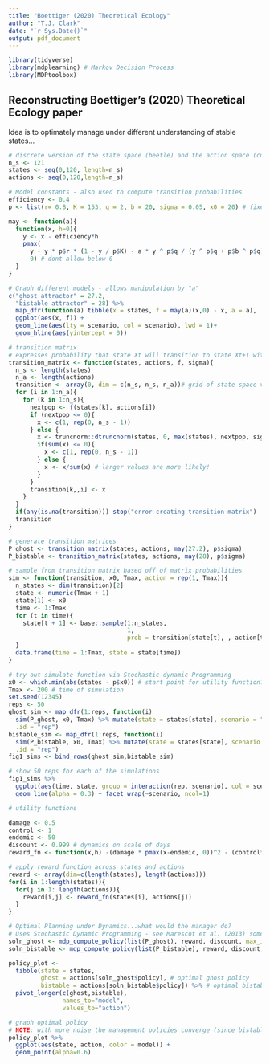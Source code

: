 ```yaml
---
title: "Boettiger (2020) Theoretical Ecology"
author: "T.J. Clark"
date: "`r Sys.Date()`"
output: pdf_document
---
```


```r
library(tidyverse)
library(mdplearning) # Markov Decision Process
library(MDPtoolbox)
```

## Reconstructing Boettiger's (2020) Theoretical Ecology paper
Idea is to optimately manage under different understanding of stable states...

```r
# discrete version of the state space (beetle) and the action space (culling)
n_s <- 121
states <- seq(0,120, length=n_s)
actions <- seq(0,120,length=n_s)
```

```r
# Model constants - also used to compute transition probabilities
efficiency <- 0.4
p <- list(r= 0.8, K = 153, q = 2, b = 20, sigma = 0.05, x0 = 20) # fixed parameters

may <- function(a){
  function(x, h=0){
    y <- x - efficiency*h
    pmax(
      y + y * p$r * (1 - y / p$K) - a * y ^ p$q / (y ^ p$q + p$b ^ p$q),
      0) # dont allow below 0
  }
}
```

```r
# Graph different models - allows manipulation by "a"
c("ghost attractor" = 27.2,
  "bistable attractor" = 28) %>%
  map_dfr(function(a) tibble(x = states, f = may(a)(x,0) - x, a = a), .id = "scenario") %>%
  ggplot(aes(x, f)) +
  geom_line(aes(lty = scenario, col = scenario), lwd = 1)+
  geom_hline(aes(yintercept = 0))
```

```r
# transition matrix
# expresses probability that state Xt will transition to state Xt+1 with action At
transition_matrix <- function(states, actions, f, sigma){
  n_s <- length(states)
  n_a <- length(actions)
  transition <- array(0, dim = c(n_s, n_s, n_a))# grid of state space vals between 0 and 121, and 121 actions
  for (i in 1:n_a){
    for (k in 1:n_s){
      nextpop <- f(states[k], actions[i])
      if (nextpop <= 0){
        x <- c(1, rep(0, n_s - 1))
      } else {
        x <- truncnorm::dtruncnorm(states, 0, max(states), nextpop, sigma*nextpop) # generates new x...
        if(sum(x) <= 0){
          x <- c(1, rep(0, n_s - 1))
        } else {
          x <- x/sum(x) # larger values are more likely!
        }
      }
      transition[k,,i] <- x
    }
  }
  if(any(is.na(transition))) stop("error creating transition matrix")
  transition
}
```

```r
# generate transition matrices
P_ghost <- transition_matrix(states, actions, may(27.2), p$sigma)
P_bistable <- transition_matrix(states, actions, may(28), p$sigma)
```

```r
# sample from transition matrix based off of matrix probabilities
sim <- function(transition, x0, Tmax, action = rep(1, Tmax)){
  n_states <- dim(transition)[2]
  state <- numeric(Tmax + 1)
  state[1] <- x0
  time <- 1:Tmax
  for (t in time){
    state[t + 1] <- base::sample(1:n_states,
                                 1,
                                 prob = transition[state[t], , action[t]])
  }
  data.frame(time = 1:Tmax, state = state[time])
}
```

```r
# try out simulate function via Stochastic dynamic Programming
x0 <- which.min(abs(states - p$x0)) # start point for utility function?
Tmax <- 200 # time of simulation
set.seed(12345)
reps <- 50
ghost_sim <- map_dfr(1:reps, function(i)
  sim(P_ghost, x0, Tmax) %>% mutate(state = states[state], scenario = "ghost"),
  .id = "rep")
bistable_sim <- map_dfr(1:reps, function(i)
  sim(P_bistable, x0, Tmax) %>% mutate(state = states[state], scenario = "bistable"),
  .id = "rep")
fig1_sims <- bind_rows(ghost_sim,bistable_sim)

```

```r
# show 50 reps for each of the simulations
fig1_sims %>%
  ggplot(aes(time, state, group = interaction(rep, scenario), col = scenario)) +
  geom_line(alpha = 0.3) + facet_wrap(~scenario, ncol=1)
```

```r
# utility functions

damage <- 0.5
control <- 1
endemic <- 50
discount <- 0.999 # dynamics on scale of days
reward_fn <- function(x,h) -(damage * pmax(x-endemic, 0))^2 - (control*h)

# apply reward function across states and actions
reward <- array(dim=c(length(states), length(actions)))
for(i in 1:length(states)){
  for(j in 1: length(actions)){
    reward[i,j] <- reward_fn(states[i], actions[j])
  }
}
```

```r
# Optimal Planning under Dynamics...what would the manager do?
# Uses Stochastic Dynamic Programming - see Marescot et al. (2013) sometime...
soln_ghost <- mdp_compute_policy(list(P_ghost), reward, discount, max_iter = 1e4, epsilon = 1e-2)
soln_bistable <- mdp_compute_policy(list(P_bistable), reward, discount, max_iter = 1e4, epsilon = 1e-4)

policy_plot <- 
  tibble(state = states,
         ghost = actions[soln_ghost$policy], # optimal ghost policy
         bistable = actions[soln_bistable$policy]) %>% # optimal bistable policy
  pivot_longer(c(ghost,bistable),
               names_to="model",
               values_to="action")
```

```r
# graph optimal policy
# NOTE: with more noise the management policies converge (since bistable can jump from 1 state to another)
policy_plot %>%
  ggplot(aes(state, action, color = model)) +
  geom_point(alpha=0.6)
```









